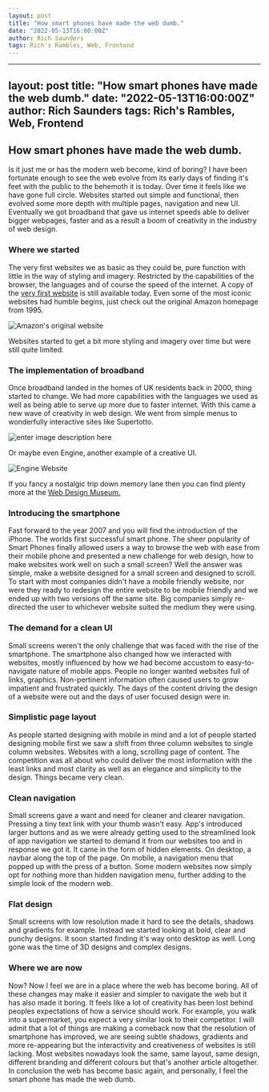 ```yaml
---
layout: post
title: "How smart phones have made the web dumb."
date: "2022-05-13T16:00:00Z"
author: Rich Saunders
tags: Rich's Rambles, Web, Frontend
---
```


---
layout: post
title: "How smart phones have made the web dumb."
date: "2022-05-13T16:00:00Z"
author: Rich Saunders
tags: Rich's Rambles, Web, Frontend
---

## How smart phones have made the web dumb.

Is it just me or has the modern web become, kind of boring? I have been fortunate enough to see the web evolve from its early days of finding it's feet with the public to the behemoth it is today. Over time it feels like we have gone full circle. Websites started out simple and functional, then evolved some more depth with multiple pages, navigation and new UI. Eventually we got broadband that gave us internet speeds able to deliver bigger webpages, faster and as a result a boom of creativity in the industry of web design.

### Where we started
The very first websites we as basic as they could be, pure function with little in the way of styling and imagery. Restricted by the capabilities of the browser, the languages and of course the speed of the internet. A copy of the [very first website](https://www.webdesignmuseum.org/web-design-history/tim-berners-lee-created-the-first-website-1991) is still available today.  Even some of the most iconic websites had humble begins, just check out the original Amazon homepage from 1995.

![Amazon's original website](https://www.webdesignmuseum.org/uploaded/web-design-history/amazon-1995.png)

Websites started to get a bit more styling and imagery over time but were still quite limited.
### The implementation of broadband
Once broadband landed in the homes of UK residents back in 2000, thing started to change. We had more capabilities with the languages we used as well as being able to serve up more due to faster internet. 
With this came a new wave of creativity in web design. We went from simple menus to wonderfully interactive sites like Supertotto.

![enter image description here](https://www.webdesignmuseum.org/uploaded/fullscreen/supertotto-2004.png)

Or maybe even Engine, another example of a creative UI.

![Engine Website](https://www.webdesignmuseum.org/uploaded/fullscreen/engine-2000.png)

If you fancy a nostalgic trip down memory lane then you can find plenty more at the [Web Design Museum.](https://www.webdesignmuseum.org/gallery/creative)
### Introducing the smartphone
Fast forward to the year 2007 and you will find the introduction of the iPhone. The worlds first successful smart phone. The sheer popularity of Smart Phones finally allowed users a way to browse the web with ease from their mobile phone and presented a new challenge for web design, how to make websites work well on such a small screen? Well the answer was simple, make a website designed for a small screen and designed to scroll. To start with most companies didn't have a mobile friendly website, nor were they ready to redesign the entire website to be mobile friendly and we ended up with two versions off the same site. Big companies simply re-directed the user to whichever website suited the medium they were using.
### The demand for a clean UI
Small screens weren't the only challenge that was faced with the rise of the smartphone. The smartphone also changed how we interacted with websites, mostly influenced by how we had become accustom to easy-to-navigate nature of mobile apps. People no longer wanted websites full of links, graphics. Non-pertinent information often caused users to grow impatient and frustrated quickly. The days of the content driving the design of a website were out and the days of user focused design were in.
### Simplistic page layout
As people started designing with mobile in mind and a lot of people started designing mobile first we saw a shift from three column websites to single column websites. Websites with a long, scrolling page of content. The competition was all about who could deliver the most information with the least links and most clarity as well as an elegance and simplicity to the design. Things became very clean.
### Clean navigation
Small screens gave a want and need for cleaner and clearer navigation. Pressing a tiny text link with your thumb wasn't easy. App's introduced larger buttons and as we were already getting used to the streamlined look of app navigation we started to demand it from our websites too and in response we got it. It came in the form of hidden elements. On desktop, a navbar along the top of the page. On mobile, a navigation menu that popped up with the press of a button. Some modern websites now simply opt for nothing more than hidden navigation menu, further adding to the simple look of the modern web.
### Flat design
Small screens with low resolution made it hard to see the details, shadows and gradients for example. Instead we started looking at bold, clear and punchy designs. It soon started finding it's way onto desktop as well. Long gone was the time of 3D designs and complex designs.
### Where we are now
Now? Now I feel we are in a place where the web has become boring. All of these changes may make it easier and simpler to navigate the web but it has also made it boring. It feels like a lot of creativity has been lost behind peoples expectations of how a service should work. For example, you walk into a supermarket, you expect a very similar look to their competitor. I will admit that a lot of things are making a comeback now that the resolution of smartphone has improved, we are seeing subtle shadows, gradients and more re-appearing but the interactivity and creativeness of websites is still lacking. Most websites nowadays look the same, same layout, same design, different branding and different colours but that's another article altogether. In conclusion the web has become basic again, and personally, I feel the smart phone has made the web dumb. 
